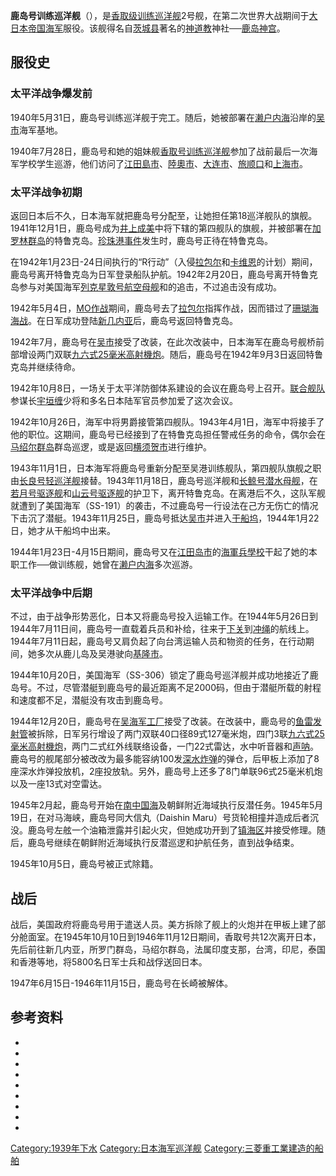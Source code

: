 {{Refimprove|time=2018-02-16T14:25:44+00:00}}
{{軍艦模板
|名稱= 鹿岛号训练巡洋舰 <br /><small>{{lang|ja|鹿島}}</small>
|圖片= [[File:IJN_Kashima_1940_at_Shanghai.jpg|300px]]
|照片說明= 鹿岛号训练巡洋舰，1940年摄于[[上海|上海]]
|圖片2= 
|照片說明2= 
|艦種=訓練艦 
|艦名=[[鹿岛神宫|鹿岛神宫]]
|擁有國={{JAP}}
|艦級=香取級
|代號=
|前型=
|次型=
|同型=
|數量=
|製造=[[三菱重工|三菱重工]]橫濱造船廠
|下訂= 1938
|造價= 660萬日幣
|動工= 1938年10月6日
|下水= 1939年9月25日
|服役= 1940年5月31日
|結局= 1946年11月12日-1947年6月15日解体
|除籍= 1945年10月5日
|狀態=
|綽號=
|榮譽=
|排水= 5890吨（标准）6180吨（满载）
|標準= 
|空載= 
|滿載= 
|長度= 129.77公尺
|闊度= 
|型寬= 15.95公尺
|型深= 
|吃水= 5.75公尺
|燃料= 
|鍋爐= 3具ホ號艦政本部式重油水管鍋爐，共輸出4,400匹馬力
|引擎= 2部艦政本部式22號10型柴油發動機，單具輸出1,800匹馬力<br>2臺艦政本部式全齒輪減速型蒸汽渦輪發動機
|出力= 8,000匹
|極速= 18節
|續航= 9,000海浬／10節
|發電機= 
|電力輸出= 
|乘員= 315+275训练生
|飛行=
|艦載機= 1架水上飛機 
|裝備=;完工時<ref name="重巡利根型軽巡香取型pp46-47" /><br>
2座雙聯裝[[三年式140公厘艦炮|三年式140公厘艦炮]]<br>1座雙聯裝[[八九式127公厘高射炮|八九式127公厘高射炮]]<br>2座雙聯裝[[九六式25毫米高射機炮|九六式25毫米高射機炮]]<br>2座六年式533公厘魚雷發射管<br>4具深水炸彈投擲機
|裝甲= 
|射控裝置=
|偵搜設備=
|電子設備=
|電戰系統=
|其它=
}}
'''鹿岛号训练巡洋舰'''（{{jpn|j=鹿島|hg=かしま|rm=Kashima|f=h}}），是[[香取级训练巡洋舰|香取级训练巡洋舰]]2号舰，在第二次世界大战期间于[[大日本帝国海军|大日本帝国海军]]服役。该舰得名自[[茨城县|茨城县]]著名的[[神道|神道教]]神社──[[鹿岛神宫|鹿岛神宫]]。

== 服役史 ==
===太平洋战争爆发前===
1940年5月31日，鹿岛号训练巡洋舰于{{Link-ja|三菱重工横滨造船厂|三菱重工業横浜製作所}}完工。随后，她被部署在[[濑户内海|濑户内海]]沿岸的[[吴市|吴市]]海军基地。

1940年7月28日，鹿岛号和她的姐妹舰[[香取号训练巡洋舰|香取号训练巡洋舰]]参加了战前最后一次海军学校学生巡游，他们访问了[[江田島市|江田島市]]、[[陸奧市|陸奧市]]、[[大连市|大连市]]、[[旅顺口区|旅顺口]]和[[上海市|上海市]]。

===太平洋战争初期===
返回日本后不久，日本海军就把鹿岛号分配至{{Link-ja|第四舰队（日本海军）|第四艦隊 (日本海軍)|第四舰队}}，让她担任第18巡洋舰队的旗舰。1941年12月1日，鹿岛号成为[[井上成美|井上成美]]中将下辖的第四舰队的旗舰，并被部署在[[加罗林群岛|加罗林群岛]]的特鲁克岛。[[珍珠港事件|珍珠港事件]]发生时，鹿岛号正待在特鲁克岛。

在1942年1月23日-24日间执行的“R行动”（入侵[[拉包尔|拉包尔]]和[[卡维恩|卡维恩]]的计划）期间，鹿岛号离开特鲁克岛为日军登录船队护航。1942年2月20日，鹿岛号离开特鲁克岛参与对美国海军[[列星頓號航空母艦_(CV-2)|列克星敦号航空母舰]]和{{Le|第11特遣舰队|Task Force 11}}的追击，不过追击没有成功。

1942年5月4日，[[MO作战|MO作战]]期间，鹿岛号去了[[拉包尔|拉包尔]]指挥作战，因而错过了[[珊瑚海海战|珊瑚海海战]]。在日军成功登陆[[新几内亚|新几内亚]]后，鹿岛号返回特鲁克岛。

1942年7月，鹿岛号在[[吴市|吴市]]接受了改装，在此次改装中，日本海军在鹿岛号舰桥前部增设两门双联[[九六式25毫米高射機炮|九六式25毫米高射機炮]]。随后，鹿岛号在1942年9月3日返回特鲁克岛并继续待命。

1942年10月8日，一场关于太平洋防御体系建设的会议在鹿岛号上召开。[[联合舰队|联合舰队]]参谋长[[宇垣缠|宇垣缠]]少将和多名日本陆军官员参加爱了这次会议。

1942年10月26日，海军中将{{Link-ja|蛟岛具重|鮫島具重}}男爵接管第四舰队。1943年4月1日，海军中将{{Link-ja|小林仁|小林仁}}接手了他的职位。这期间，鹿岛号已经接到了在特鲁克岛担任警戒任务的命令，偶尔会在[[马绍尔群岛|马绍尔群岛]]群岛巡逻，或是返回[[横须贺市|横须贺市]]进行维护。

1943年11月1日，日本海军将鹿岛号重新分配至吴港训练舰队，第四舰队旗舰之职由[[长良号轻巡洋舰|长良号轻巡洋舰]]接替。1943年11月18日，鹿岛号巡洋舰和[[长鲸号潜水母舰|长鲸号潜水母舰]]，在[[若月号驱逐舰|若月号驱逐舰]]和[[山云号驱逐舰|山云号驱逐舰]]的护卫下，离开特鲁克岛。在离港后不久，这队军舰就遭到了美国海军{{Le|杜父鱼号潜艇|USS Sculpin (SS-191)}}（SS-191）的袭击，不过鹿岛号一行设法在己方无伤亡的情况下击沉了潜艇。1943年11月25日，鹿岛号抵达[[吴市|吴市]]并进入[[干船坞|干船坞]]，1944年1月22日，她才从干船坞中出来。

1944年1月23日-4月15日期间，鹿岛号又在[[江田岛市|江田岛市]]的[[海軍兵學校|海軍兵學校]]干起了她的本职工作──做训练舰，她曾在[[濑户内海|濑户内海]]多次巡游。
===太平洋战争中后期===
不过，由于战争形势恶化，日本又将鹿岛号投入运输工作。在1944年5月26日到1944年7月11日间，鹿岛号一直载着兵员和补给，往来于[[下关市|下关]]到[[沖繩縣|冲绳]]的航线上。1944年7月11日起，鹿岛号又肩负起了向台湾运输人员和物资的任务，在行动期间，她多次从鹿儿岛及吴港驶向[[基隆市|基隆市]]。

1944年10月20日，美国海军{{Le|刺尾鲷号潜艇|USS Tang (SS-306)}}（SS-306）锁定了鹿岛号巡洋舰并成功地接近了鹿岛号。不过，尽管潜艇到鹿岛号的最近距离不足2000码，但由于潜艇所载的{{Le|Mk 18型鱼雷|Mark 18 torpedo}}射程和速度都不足，潜艇没有攻击到鹿岛号。

1944年12月20日，鹿岛号在[[吴海军工厂|吴海军工厂]]接受了改装。在改装中，鹿岛号的[[鱼雷发射管|鱼雷发射管]]被拆除，日军另行增设了两门双联40口径89式127毫米炮，四门3联[[九六式25毫米高射機炮|九六式25毫米高射機炮]]，两门二式红外线联络设备，一门22式雷达，水中听音器和[[声呐|声呐]]。鹿岛号的舰尾部分被改改为最多能容纳100发[[深水炸弹|深水炸弹]]的弹仓，后甲板上添加了8座深水炸弹投放机，2座投放轨。另外，鹿岛号上还多了8门单联96式25毫米机炮以及一座13式对空雷达。

1945年2月起，鹿岛号开始在[[南中国海|南中国海]]及朝鲜附近海域执行反潜任务。1945年5月19日，在对马海峡，鹿岛号同大信丸（Daishin Maru）号货轮相撞并造成后者沉没。鹿岛号左舷一个油箱泄露并引起火灾，但她成功开到了[[镇海区_(昌原市)|镇海区]]并接受修理。随后，鹿岛号继续在朝鲜附近海域执行反潜巡逻和护航任务，直到战争结束。

1945年10月5日，鹿岛号被正式除籍。

== 战后 ==
战后，美国政府将鹿岛号用于遣送人员。美方拆除了舰上的火炮并在甲板上建了部分舱面室。在1945年10月10日到1946年11月12日期间，香取号共12次离开日本，先后前往新几内亚，所罗门群岛，马绍尔群岛，法属印度支那，台湾，印尼，泰国和香港等地，将5800名日军士兵和战俘送回日本。

1947年6月15日-1946年11月15日，鹿岛号在长崎被解体。
== 参考资料 ==
* {{Cite book|title=Warship Losses of World War Two|last=Brown|first=David|authorlink=|publisher=Naval Institute Press|year=1990|isbn=1-55750-914-X|location=}}
* {{Cite book|title=Death of a Navy: Japanese Naval Action in World War II|last=D'Albas|first=Andrieu|authorlink=|publisher=Devin-Adair Pub|year=1965|isbn=0-8159-5302-X|location=}}
* {{Cite book|title=A Battle History of the Imperial Japanese Navy, 1941-1945|url=https://archive.org/details/battlehistoryofi0000dull|last=Dull|first=Paul S.|authorlink=|publisher=Naval Institute Press|year=1978|isbn=0-87021-097-1|location=|chapter=}}
* {{Cite book|title=Kaigun : Strategy, Tactics, and Technology in the Imperial Japanese Navy, 1887-1941|last=Evans|first=David|authorlink=|publisher=Naval Institute Press|year=1979|isbn=0-87021-192-7|location=}}
* {{Cite book|title=The Fighting Ships of the Rising Sun: The drama of the Imperial Japanese Navy, 1895-1945|last=Howarth|first=Stephen|authorlink=|publisher=Atheneum|year=1983|isbn=0-689-11402-8|location=}}
* {{Cite book|title=Warships of the Imperial Japanese Navy, 1869-1945|last=Jentsura|first=Hansgeorg|authorlink=|publisher=Naval Institute Press|year=1976|isbn=0-87021-893-X|location=|chapter=}}
* {{Cite book|title=Japanese Cruisers of the Pacific War|last=Lacroix|first=Eric|authorlink=|publisher=Naval Institute Press|year=1997|isbn=0-87021-311-3|location=|chapter=|author2=Linton Wells}}
* {{Cite book|title=Cruisers of World War Two: An International Encyclopedia|last=Whitley|first=M.J.|authorlink=|publisher=Naval Institute Press|year=1995|isbn=1-55750-141-6|location=|chapter=}}
* {{Cite book|title=Fleets of World War II|last=Worth|first=Richard|authorlink=|publisher=Da Capo Press|year=2001|isbn=0-306-81116-2|location=|chapter=}}

{{日本輕巡洋艦}}

[[Category:1939年下水|Category:1939年下水]]
[[Category:日本海军巡洋舰|Category:日本海军巡洋舰]]
[[Category:三菱重工業建造的船舶|Category:三菱重工業建造的船舶]]